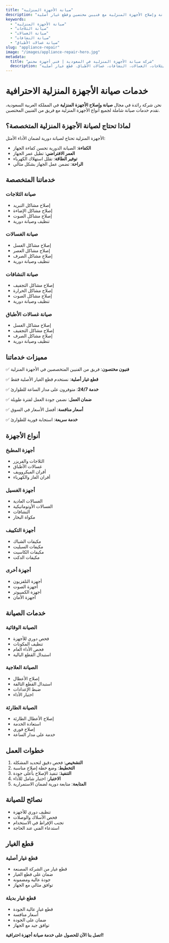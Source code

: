 ```yaml
---
title: "صيانة الأجهزة المنزلية"
description: "خدمات صيانة وإصلاح الأجهزة المنزلية مع فنيين مختصين وقطع غيار أصلية"
keywords:
  - "صيانة الأجهزة المنزلية"
  - "صيانة الثلاجات"
  - "صيانة الغسالات"
  - "صيانة النشافات"
  - "صيانة غسالات الأطباق"
slug: "appliance-repair"
image: "/images/appliance-repair-hero.jpg"
metadata:
  title: "شركة صيانة الأجهزة المنزلية في السعودية | فني أجهزة مختص"
  description: "أفضل شركة صيانة أجهزة منزلية في السعودية. صيانة الثلاجات، الغسالات، النشافات، غسالات الأطباق. قطع غيار أصلية."
---
```


# خدمات صيانة الأجهزة المنزلية الاحترافية

نحن شركة رائدة في مجال **صيانة وإصلاح الأجهزة المنزلية** في المملكة العربية السعودية، نقدم خدمات صيانة شاملة لجميع أنواع الأجهزة المنزلية مع فريق من الفنيين المختصين.

## لماذا تحتاج لصيانة الأجهزة المنزلية المتخصصة؟

الأجهزة المنزلية تحتاج لصيانة دورية لضمان الأداء الأمثل:

- **الكفاءة**: الصيانة الدورية تحسن كفاءة الجهاز
- **العمر الافتراضي**: تطيل عمر الجهاز
- **توفير الطاقة**: تقلل استهلاك الكهرباء
- **الراحة**: تضمن عمل الجهاز بشكل مثالي

## خدماتنا المتخصصة

### صيانة الثلاجات
- إصلاح مشاكل التبريد
- إصلاح مشاكل الإضاءة
- إصلاح مشاكل الصوت
- تنظيف وصيانة دورية

### صيانة الغسالات
- إصلاح مشاكل الغسل
- إصلاح مشاكل العصر
- إصلاح مشاكل الصرف
- تنظيف وصيانة دورية

### صيانة النشافات
- إصلاح مشاكل التجفيف
- إصلاح مشاكل الحرارة
- إصلاح مشاكل الصوت
- تنظيف وصيانة دورية

### صيانة غسالات الأطباق
- إصلاح مشاكل الغسل
- إصلاح مشاكل التجفيف
- إصلاح مشاكل الصرف
- تنظيف وصيانة دورية

## مميزات خدماتنا

✅ **فنيون مختصون**: فريق من الفنيين المتخصصين في الأجهزة المنزلية

✅ **قطع غيار أصلية**: نستخدم قطع الغيار الأصلية فقط

✅ **خدمة 24/7**: متوفرون على مدار الساعة للطوارئ

✅ **ضمان العمل**: نضمن جودة العمل لفترة طويلة

✅ **أسعار منافسة**: أفضل الأسعار في السوق

✅ **خدمة سريعة**: استجابة فورية للطوارئ

## أنواع الأجهزة

### أجهزة المطبخ
- الثلاجات والفريزر
- غسالات الأطباق
- أفران الميكروويف
- أفران الغاز والكهرباء

### أجهزة الغسيل
- الغسالات العادية
- الغسالات الأوتوماتيكية
- النشافات
- مكواة البخار

### أجهزة التكييف
- مكيفات الشباك
- مكيفات السبليت
- مكيفات الكاسيت
- مكيفات الدكت

### أجهزة أخرى
- أجهزة التلفزيون
- أجهزة الصوت
- أجهزة الكمبيوتر
- أجهزة الأمان

## خدمات الصيانة

### الصيانة الوقائية
- فحص دوري للأجهزة
- تنظيف المكونات
- فحص الأداء العام
- استبدال القطع البالية

### الصيانة العلاجية
- إصلاح الأعطال
- استبدال القطع التالفة
- ضبط الإعدادات
- اختبار الأداء

### الصيانة الطارئة
- إصلاح الأعطال الطارئة
- استعادة الخدمة
- إصلاح فوري
- خدمة على مدار الساعة

## خطوات العمل

1. **التشخيص**: فحص دقيق لتحديد المشكلة
2. **التخطيط**: وضع خطة إصلاح مناسبة
3. **التنفيذ**: تنفيذ الإصلاح بأعلى جودة
4. **الاختبار**: اختبار شامل للأداء
5. **المتابعة**: متابعة دورية لضمان الاستمرارية

## نصائح للصيانة

- تنظيف دوري للأجهزة
- فحص الأسلاك والوصلات
- تجنب الإفراط في الاستخدام
- استدعاء الفني عند الحاجة

## قطع الغيار

### قطع غيار أصلية
- قطع غيار من الشركة المصنعة
- ضمان على قطع الغيار
- جودة عالية ومضمونة
- توافق مثالي مع الجهاز

### قطع غيار بديلة
- قطع غيار عالية الجودة
- أسعار منافسة
- ضمان على الجودة
- توافق جيد مع الجهاز

**اتصل بنا الآن للحصول على خدمة صيانة أجهزة احترافية!**
